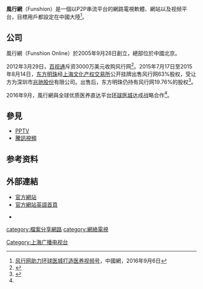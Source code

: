 {{Infobox software
| name                   = 風行網<br>Funshion
| title                  = 風行網<br>Funshion
| logo                   =  <!-- [[File:|File:]] -->
| screenshot             =  <!-- [[File:|File:]] -->
| caption                = Funshion
| collapsible            = 
| author                 = Funshion Online
| developer              = Funshion Online
| released               = {{Start date|2004|6|1|df=yes}}<!-- {{Start date|YYYY|MM|DD|df=yes/no}} -->
| discontinued           = 
| latest release version = 2.8.5.24
| latest release date    = ({{Start date and age|2012|12|20|df=yes}})<!-- {{Start date and age|YYYY|MM|DD|df=yes/no}} -->
| latest preview version = 
| latest preview date    = <!-- {{Start date and age|YYYY|MM|DD|df=yes/no}} -->
| frequently updated     = 是<!-- DO NOT include this parameter unless you know what it does -->
| programming language   = 
| operating system       = [[Microsoft_Windows|微軟視窗系統]], [[iOS|iOS]], [[安卓|安卓系統]]
| platform               = [[對等網路|對等網路]]串流的[[網路電視|網路電視]]
| size                   = 6.2 MB
| language               = 中文
| status                 = 私有
| genre                  = 
| license                = [[免費軟體|免費軟體]]
| website                = {{URL|http://www.fun.tv}}
}}

'''風行網'''（Funshion）是一個以P2P串流平台的網路電視軟體、網站以及视频平台，目標用戶都設定在中國大陸<ref name="中國網">[http://www.chinanews.com/m/it/2016/09-06/7995953.shtml 风行网助力环球医城打造医养视频号]，中國網，2016年9月6日</ref>。

==公司==
風行網（Funshion Online）於2005年9月28日創立，總部位於中國北京。

2012年3月29日，[[百视通|百视通]]斥资3000万美元收购风行网<ref>{{cite news|title=百视通3000万美元收购风行|url=http://tech.163.com/12/0329/04/7TO5KFLA000915BF.html|publisher=南方都市报(深圳)|date=2012-03-29|access-date=2017-02-04|archive-url=https://web.archive.org/web/20170204170416/http://tech.163.com/12/0329/04/7TO5KFLA000915BF.html|archive-date=2017-02-04|dead-url=yes}}</ref>。2015年7月17日至2015年8月14日，[[东方明珠_(公司)|东方明珠]]经[[上海文化产权交易所|上海文化产权交易所]]公开挂牌出售风行网63%股权，受让方为深圳市[[兆驰股份|兆驰股份]]有限公司。出售后，东方明珠仍持有风行网19.76%的股权<ref>{{cite news |title=上海东方明珠新媒体股份有限公司关于风行网部分股权转让完成工商变更登记的公告 |url=http://static.sse.com.cn/disclosure/listedinfo/announcement/c/2016-01-08/600637_20160108_1.pdf |publisher=上海证券交易所 |date=2016年1月8日 |access-date=2017年2月4日 |archive-url=https://web.archive.org/web/20170204171115/http://static.sse.com.cn/disclosure/listedinfo/announcement/c/2016-01-08/600637_20160108_1.pdf |archive-date=2017年2月4日 |dead-url=yes }}</ref>。

2016年9月，風行網與全球优质医养直达平台[[环球医城|环球医城]]达成战略合作<ref name="中國網"/>。

==參見==
*[[PPTV|PPTV]]
*[[騰訊視頻|騰訊視頻]]

==参考资料==
{{reflist|2}}

==外部連結==
*[http://www.fun.tv/ 官方網站 {{zh icon}}]
*[http://www.funshion.com/english/index.html 官方網站英語首頁 {{en icon}}]
*{{weibo|funshionfengxing}} {{zh icon}}

{{上海广播电视台}}

[[category:檔案分享網路|category:檔案分享網路]]
[[category:網絡電視|category:網絡電視]]
[[Category:上海广播电视台|Category:上海广播电视台]]